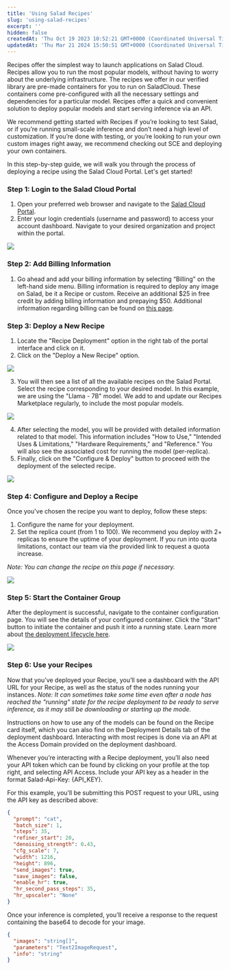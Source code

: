 ```yaml
---
title: 'Using Salad Recipes'
slug: 'using-salad-recipes'
excerpt: ''
hidden: false
createdAt: 'Thu Oct 19 2023 10:52:21 GMT+0000 (Coordinated Universal Time)'
updatedAt: 'Thu Mar 21 2024 15:50:51 GMT+0000 (Coordinated Universal Time)'
---
```


Recipes offer the simplest way to launch applications on Salad Cloud. Recipes allow you to run the most popular models,
without having to worry about the underlying infrastructure. The recipes we offer in our verified library are pre-made
containers for you to run on SaladCloud. These containers come pre-configured with all the necessary settings and
dependencies for a particular model. Recipes offer a quick and convenient solution to deploy popular models and start
serving inference via an API.

We recommend getting started with Recipes if you’re looking to test Salad, or if you’re running small-scale inference
and don’t need a high level of customization. If you’re done with testing, or you’re looking to run your own custom
images right away, we recommend checking out SCE and deploying your own containers.

In this step-by-step guide, we will walk you through the process of deploying a recipe using the Salad Cloud Portal.
Let's get started!

### Step 1: Login to the Salad Cloud Portal

1. Open your preferred web browser and navigate to the [Salad Cloud Portal](https://portal.salad.com/).
2. Enter your login credentials (username and password) to access your account dashboard. Navigate to your desired
   organization and project within the portal.

<img src="/container-engine/images/c7f45e8-image.png" />

### Step 2: Add Billing Information

1. Go ahead and add your billing information by selecting “Billing” on the left-hand side menu. Billing information is
   required to deploy any image on Salad, be it a Recipe or custom. Receive an additional $25 in free credit by adding
   billing information and prepaying $50. Additional information regarding billing can be found on
   [this page](https://docs.salad.com/docs/billing).

### Step 3: Deploy a New Recipe

1. Locate the "Recipe Deployment" option in the right tab of the portal interface and click on it.
2. Click on the "Deploy a New Recipe" option.

<img src="/container-engine/images/e79f0ba-image.png" />

3. You will then see a list of all the available recipes on the Salad Portal. Select the recipe corresponding to your
   desired model. In this example, we are using the "Llama - 7B" model. We add to and update our Recipes Marketplace
   regularly, to include the most popular models.

<img src="/container-engine/images/b2593ea-image.png" />

4. After selecting the model, you will be provided with detailed information related to that model. This information
   includes "How to Use," "Intended Uses & Limitations," "Hardware Requirements," and "Reference." You will also see the
   associated cost for running the model (per-replica).
5. Finally, click on the "Configure & Deploy" button to proceed with the deployment of the selected recipe.

<img src="/container-engine/images/8201d10-image.png" />

### Step 4: Configure and Deploy a Recipe

Once you've chosen the recipe you want to deploy, follow these steps:

1. Configure the name for your deployment.
2. Set the replica count (from 1 to 100). We recommend you deploy with 2+ replicas to ensure the uptime of your
   deployment. If you run into quota limitations, contact our team via the provided link to request a quota increase.

_Note: You can change the recipe on this page if necessary._

<img src="/container-engine/images/eacf28c-image.png" />

### Step 5: Start the Container Group

After the deployment is successful, navigate to the container configuration page. You will see the details of your
configured container. Click the "Start" button to initiate the container and push it into a running state. Learn more
about [the deployment lifecycle here](https://docs.salad.com/docs/deployment-lifecycle).

<img src="/container-engine/images/cb1d587-image.png" />

### Step 6: Use your Recipes

Now that you’ve deployed your Recipe, you’ll see a dashboard with the API URL for your Recipe, as well as the status of
the nodes running your instances.
_Note: It can sometimes take some time even after a node has reached the "running" state for the recipe deployment to be
ready to serve inference, as it may still be downloading or starting up the mode._

Instructions on how to use any of the models can be found on the Recipe card itself, which you can also find on the
Deployment Details tab of the deployment dashboard. Interacting with most recipes is done via an API at the Access
Domain provided on the deployment dashboard.

Whenever you’re interacting with a Recipe deployment, you’ll also need your API token which can be found by clicking on
your profile at the top right, and selecting API Access. Include your API key as a header in the format Salad-Api-Key:
{API_KEY}.

For this example, you’ll be submitting this POST request to your URL, using the API key as described above:

```json
{
  "prompt": "cat",
  "batch_size": 1,
  "steps": 35,
  "refiner_start": 20,
  "denoising_strength": 0.43,
  "cfg_scale": 7,
  "width": 1216,
  "height": 896,
  "send_images": true,
  "save_images": false,
  "enable_hr": true,
  "hr_second_pass_steps": 35,
  "hr_upscaler": "None"
}
```

Once your inference is completed, you’ll receive a response to the request containing the base64 to decode for your
image.

```json
{
  "images": "string[]",
  "parameters": "Text2ImageRequest",
  "info": "string"
}
```
